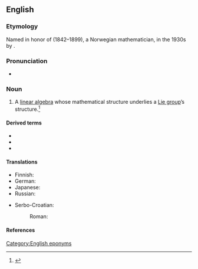 ==English==
{{wikipedia}}

===Etymology===
Named in honor of {{w|Sophus Lie}} (1842–1899), a Norwegian mathematician, in the 1930s by {{w|Hermann Weyl}}.

===Pronunciation===
* {{IPA|en|/liː.ældʒɨbɹə/}}

===Noun===
{{en-noun}}

# {{lb|en|mathematics}} A [[linear algebra]] whose mathematical structure underlies a [[Lie group]]&rsquo;s structure.<ref>{{cite-web|author=Douglas W. McKenzie|authorlink=|title=|url=https://docs.wixstatic.com/ugd/ad9bab_687a860fe5c347dd95902adc5b974361.pdf|archiveurl=|archivedate=|work=An Elementary Introduction to Lie Algebras for Physicists|publisher=|date=2015|accessdate=2019-06-27|text=}}</ref>

====Derived terms====
* {{l|en|Lie bialgebra}}
* {{l|en|Lie coalgebra}}
* {{l|en|Lie superalgebra}}

====Translations====
{{trans-top|vector space}}
* Finnish: {{t|fi|Lien algebra}}
* German: {{t|de|Lie-Algebra}}
* Japanese: {{t|ja|リー代数|tr=rīdaisū}}
* Russian: {{t|ru|а́лгебра Ли|f}}
{{trans-mid}}
* Serbo-Croatian:
*: Roman: {{t|sh|Liejeva algebra|f|sc=Latn}}
{{trans-bottom}}

====References====
<references />

[[Category:English eponyms]]